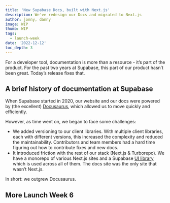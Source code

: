 ```yaml
---
title: 'New Supabase Docs, built with Next.js'
description: We've redesign our Docs and migrated to Next.js
author: jonny, danny
image: WIP
thumb: WIP
tags:
  - launch-week
date: '2022-12-12'
toc_depth: 3
---
```


For a developer tool, documentation is more than a resource - it’s part of the product. For the past two years at Supabase, this part of our product hasn’t been great. Today’s release fixes that.

## A brief history of documentation at Supabase

When Supabase started in 2020, our website and our docs were powered by (the excellent) [Docusaurus](https://docusaurus.io/), which allowed us to move quickly and efficiently.

However, as time went on, we began to face some challenges:

- We added versioning to our client libraries. With multiple client libraries, each with different versions, this increased the complexity and reduced the maintainability. Contributors and team members had a hard time figuring out how to contribute fixes and new docs.
- It introduced friction with the rest of our stack (Next.js & Turborepo). We have a monorepo of various Next.js sites and a Supabase [UI library](https://ui.supabase.com/) which is used across all of them. The docs site was the only site that wasn’t Next.js.

In short: we outgrew Docusaurus.




## More Launch Week 6
